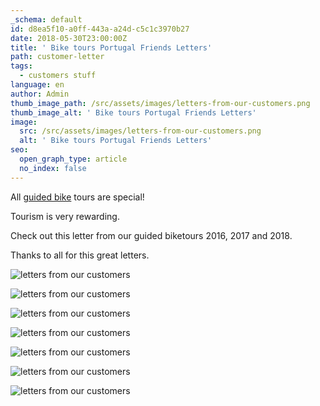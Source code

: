 ```yaml
---
_schema: default
id: d8ea5f10-a0ff-443a-a24d-c5c1c3970b27
date: 2018-05-30T23:00:00Z
title: ' Bike tours Portugal Friends Letters'
path: customer-letter
tags:
  - customers stuff
language: en
author: Admin
thumb_image_path: /src/assets/images/letters-from-our-customers.png
thumb_image_alt: ' Bike tours Portugal Friends Letters'
image:
  src: /src/assets/images/letters-from-our-customers.png
  alt: ' Bike tours Portugal Friends Letters'
seo:
  open_graph_type: article
  no_index: false
---
```

All [guided bike](/bike-tours-in-portugal) tours are special!

Tourism is very rewarding.

Check out this letter from our guided biketours 2016, 2017 and 2018.

Thanks to all for this great letters.

![letters from our customers](/src/assets/images/letters-from-our-customers7.png "letters from our customers")

![letters from our customers](/src/assets/images/letters-from-our-customers2.png "letters from our customers")

![letters from our customers](/src/assets/images/letters-from-our-customers3.png "letters from our customers")

![letters from our customers](/src/assets/images/letters-from-our-customers4.png "letters from our customers")

![letters from our customers](/src/assets/images/letters-from-our-customers5.png "letters from our customers")

![letters from our customers](/src/assets/images/letters-from-our-customers6.png "letters from our customers")

![letters from our customers](/src/assets/images/letters-from-our-customers7.png "letters from our customers")